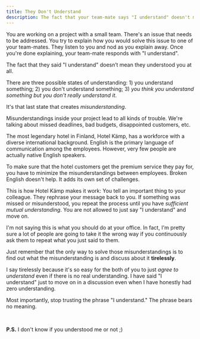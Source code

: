 ```yaml
---
title: They Don't Understand
description: The fact that your team-mate says "I understand" doesn't mean they understood you at all
---
```


You are working on a project with a small team. There's an issue that needs to be addressed. You try to explain how you would solve this issue to one of your team-mates. They listen to you and nod as you explain away. Once you're done explaining, your team-mate responds with "I understand".

The fact that they said "I understand" doesn’t mean they understood you at all.

There are three possible states of understanding: 1) you understand something; 2) you don't understand something; 3) _you think you understand something but you don't really understand it_.

It's that last state that creates _misunderstanding_.

Misunderstandings inside your project lead to all kinds of trouble. We're talking about missed deadlines, bad budgets, disappointed customers, etc.

The most legendary hotel in Finland, Hotel Kämp, has a workforce with a diverse international background. English is the primary language of communication among the employees. However, very few people are actually native English speakers.

To make sure that the hotel customers get the premium service they pay for, you have to minimize the misunderstandings between employees. Broken English doesn't help. It adds its own set of challenges.

This is how Hotel Kämp makes it work: You tell an important thing to your colleague. They rephrase your message back to you. If something was missed or misunderstood, you repeat the process until you have _sufficient mutual understanding_. You are not allowed to just say "I understand" and move on.

I'm not saying this is what you should do at your office. In fact, I'm pretty sure a lot of people are going to take it the wrong way if you continuously ask them to repeat what you just said to them.

Just remember that the only way to solve those misunderstandings is to find out what the misunderstanding is and discuss about it **tirelessly**.

I say tirelessly because it's so easy for the both of you to just _agree to understand_ even if there is no real understanding. I have said "I understand" just to move on in a discussion even when I have honestly had zero understanding.

Most importantly, stop trusting the phrase "I understand." The phrase bears no meaning.

<br />

**P.S.** I don't know if you understood me or not ;)
